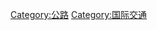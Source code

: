 {{Commonscat|International road transport}}

[[Category:公路|Category:公路]]
[[Category:国际交通|Category:国际交通]]